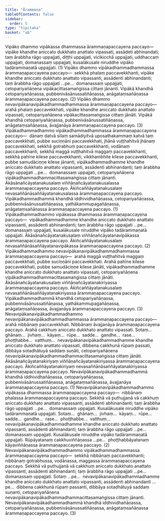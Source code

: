 ```yaml
---
title: "Ārammaṇa"
tableOfContents: false
sidebar:
  order: 5
type: "tipitaka"
basket: "ab"
---
```



<DynamicBreadcrumb />

<Division number="92">

<Paragraph number="2280">
Vipāko dhammo vipākassa dhammassa ārammaṇapaccayena paccayo—  vipāke khandhe aniccato dukkhato anattato vipassati, assādeti abhinandati; taṃ ārabbha rāgo uppajjati, diṭṭhi uppajjati, vicikicchā uppajjati, uddhaccaṃ uppajjati, domanassaṃ uppajjati, kusalākusale niruddhe vipāko tadārammaṇatā uppajjati. (1)
</Paragraph>

<Paragraph number="2281">
Vipāko dhammo vipākadhammadhammassa ārammaṇapaccayena paccayo—  sekkhā phalaṃ paccavekkhanti, vipāke khandhe aniccato dukkhato anattato vipassanti, assādenti abhinandanti; taṃ ārabbha rāgo uppajjati …pe…  domanassaṃ uppajjati, cetopariyañāṇena vipākacittasamaṅgissa cittaṃ jānanti. Vipākā khandhā cetopariyañāṇassa, pubbenivāsānussatiñāṇassa, anāgataṃsañāṇassa ārammaṇapaccayena paccayo. (2)
</Paragraph>

<Paragraph number="2282">
Vipāko dhammo nevavipākanavipākadhammadhammassa ārammaṇapaccayena paccayo—  arahā phalaṃ paccavekkhati, vipāke khandhe aniccato dukkhato anattato vipassati, cetopariyañāṇena vipākacittasamaṅgissa cittaṃ jānāti. Vipākā khandhā cetopariyañāṇassa, pubbenivāsānussatiñāṇassa, anāgataṃsañāṇassa, āvajjanāya ārammaṇapaccayena paccayo. (3)
</Paragraph>

</Division>
<Division number="93">

<Paragraph number="2283">
Vipākadhammadhammo vipākadhammadhammassa ārammaṇapaccayena paccayo—  dānaṃ datvā sīlaṃ samādiyitvā uposathakammaṃ katvā taṃ paccavekkhati, pubbe suciṇṇāni paccavekkhati, jhānā vuṭṭhahitvā jhānaṃ paccavekkhati, sekkhā gotrabhuṃ paccavekkhanti, vodānaṃ paccavekkhanti, sekkhā maggā vuṭṭhahitvā maggaṃ paccavekkhanti, sekkhā pahīne kilese paccavekkhanti, vikkhambhite kilese paccavekkhanti, pubbe samudāciṇṇe kilese jānanti, vipākadhammadhamme khandhe aniccato dukkhato anattato vipassanti, assādenti abhinandanti; taṃ ārabbha rāgo uppajjati …pe…  domanassaṃ uppajjati, cetopariyañāṇena vipākadhammadhammacittasamaṅgissa cittaṃ jānanti. Ākāsānañcāyatanakusalaṃ viññāṇañcāyatanakusalassa ārammaṇapaccayena paccayo. Ākiñcaññāyatanakusalaṃ nevasaññānāsaññāyatanakusalassa ārammaṇapaccayena paccayo. Vipākadhammadhammā khandhā iddhividhañāṇassa, cetopariyañāṇassa, pubbenivāsānussatiñāṇassa, yathākammupagañāṇassa, anāgataṃsañāṇassa ārammaṇapaccayena paccayo. (1)
</Paragraph>

<Paragraph number="2284">
Vipākadhammadhammo vipākassa dhammassa ārammaṇapaccayena paccayo—  vipākadhammadhamme khandhe aniccato dukkhato anattato vipassanti, assādenti abhinandanti; taṃ ārabbha rāgo uppajjati …pe…  domanassaṃ uppajjati, kusalākusale niruddhe vipāko tadārammaṇatā uppajjati. Ākāsānañcāyatanakusalaṃ viññāṇañcāyatanavipākassa ārammaṇapaccayena paccayo. Ākiñcaññāyatanakusalaṃ nevasaññānāsaññāyatanavipākassa ārammaṇapaccayena paccayo. (2)
</Paragraph>

<Paragraph number="2285">
Vipākadhammadhammo nevavipākanavipākadhammadhammassa ārammaṇapaccayena paccayo—  arahā maggā vuṭṭhahitvā maggaṃ paccavekkhati, pubbe suciṇṇāni paccavekkhati. Arahā pahīne kilese paccavekkhati, pubbe samudāciṇṇe kilese jānāti, vipākadhammadhamme khandhe aniccato dukkhato anattato vipassati, cetopariyañāṇena vipākadhammadhammacittasamaṅgissa cittaṃ jānāti. Ākāsānañcāyatanakusalaṃ viññāṇañcāyatanakiriyassa ārammaṇapaccayena paccayo. Ākiñcaññāyatanakusalaṃ nevasaññānāsaññāyatanakiriyassa ārammaṇapaccayena paccayo. Vipākadhammadhammā khandhā cetopariyañāṇassa, pubbenivāsānussatiñāṇassa, yathākammupagañāṇassa, anāgataṃsañāṇassa, āvajjanāya ārammaṇapaccayena paccayo. (3)
</Paragraph>

</Division>
<Division number="94">

<Paragraph number="2286">
Nevavipākanavipākadhammadhammo nevavipākanavipākadhammadhammassa ārammaṇapaccayena paccayo—  arahā nibbānaṃ paccavekkhati. Nibbānaṃ āvajjanāya ārammaṇapaccayena paccayo. Arahā cakkhuṃ aniccato dukkhato anattato vipassati. Sotaṃ…  ghānaṃ…  jivhaṃ…  kāyaṃ…  rūpe…  sadde…  gandhe…  rase…  phoṭṭhabbe…  vatthuṃ…  nevavipākanavipākadhammadhamme khandhe aniccato dukkhato anattato vipassati, dibbena cakkhunā rūpaṃ passati, dibbāya sotadhātuyā saddaṃ suṇāti, cetopariyañāṇena nevavipākanavipākadhammadhammacittasamaṅgissa cittaṃ jānāti. Ākāsānañcāyatanakiriyaṃ viññāṇañcāyatanakiriyassa ārammaṇapaccayena paccayo. Ākiñcaññāyatanakiriyaṃ nevasaññānāsaññāyatanakiriyassa ārammaṇapaccayena paccayo. Nevavipākanavipākadhammadhammā khandhā iddhividhañāṇassa, cetopariyañāṇassa, pubbenivāsānussatiñāṇassa, anāgataṃsañāṇassa, āvajjanāya ārammaṇapaccayena paccayo. (1)
</Paragraph>

<Paragraph number="2287">
Nevavipākanavipākadhammadhammo vipākassa dhammassa ārammaṇapaccayena paccayo—  nibbānaṃ phalassa ārammaṇapaccayena paccayo. Sekkhā vā puthujjanā vā cakkhuṃ aniccato dukkhato anattato vipassanti, assādenti abhinandanti; taṃ ārabbha rāgo uppajjati …pe…  domanassaṃ uppajjati. Kusalākusale niruddhe vipāko tadārammaṇatā uppajjati. Sotaṃ…  ghānaṃ…  jivhaṃ…  kāyaṃ…  rūpe…  sadde…  gandhe…  rase…  phoṭṭhabbe…  vatthuṃ…  nevavipākanavipākadhammadhamme khandhe aniccato dukkhato anattato vipassanti, assādenti abhinandanti; taṃ ārabbha rāgo uppajjati …pe…  domanassaṃ uppajjati. Kusalākusale niruddhe vipāko tadārammaṇatā uppajjati. Rūpāyatanaṃ cakkhuviññāṇassa …pe…  phoṭṭhabbāyatanaṃ kāyaviññāṇassa ārammaṇapaccayena paccayo. (2)
</Paragraph>

<Paragraph number="2288">
Nevavipākanavipākadhammadhammo vipākadhammadhammassa ārammaṇapaccayena paccayo—  sekkhā nibbānaṃ paccavekkhanti; nibbānaṃ gotrabhussa, vodānassa, maggassa ārammaṇapaccayena paccayo. Sekkhā vā puthujjanā vā cakkhuṃ aniccato dukkhato anattato vipassanti, assādenti abhinandanti; taṃ ārabbha rāgo uppajjati …pe…  domanassaṃ uppajjati. Sotaṃ …pe…  nevavipākanavipākadhammadhamme khandhe aniccato dukkhato anattato vipassanti, assādenti abhinandanti …pe…  dibbena cakkhunā rūpaṃ passanti, dibbāya sotadhātuyā saddaṃ suṇanti, cetopariyañāṇena nevavipākanavipākadhammadhammacittasamaṅgissa cittaṃ jānanti. Nevavipākanavipākadhammadhammā khandhā iddhividhañāṇassa, cetopariyañāṇassa, pubbenivāsānussatiñāṇassa, anāgataṃsañāṇassa ārammaṇapaccayena paccayo. (3)
</Paragraph>
</Division>